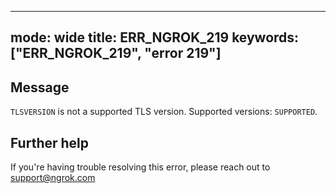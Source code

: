 
---
mode: wide
title: ERR_NGROK_219
keywords: ["ERR_NGROK_219", "error 219"]
---

## Message
`TLSVERSION` is not a supported TLS version. Supported versions: `SUPPORTED`.




## Further help
If you're having trouble resolving this error, please reach out to [support@ngrok.com](mailto:support@ngrok.com?subject=Help%20with%20ERR_NGROK_219)

